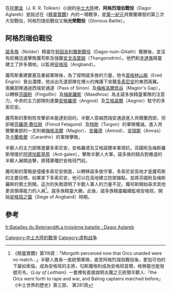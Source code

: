 {{Infobox Military Conflict
|conflict=阿格烈瑞伯戰役
|image=
|caption=
|date=第一紀元
|place=[[貝爾蘭|貝爾蘭]]東部及西部
|result=精靈戰勝
|combatant1=[[安格班|安格班]]
|combatant2=貝爾蘭的[[諾多精靈|諾多精靈]]
|commander1=[[魔苟斯|魔苟斯]]，半獸人首領
|commander2=[[芬國昐|芬國昐]]、[[梅斯羅斯|梅斯羅斯]]及[[芬羅德·費拉剛|芬羅德·費拉剛]]
|strength1=70,000-90,000
|strength2=40,000-50,000
|casualties1=全軍覆沒<ref> 根據《[[精靈寶鑽|精靈寶鑽]]》第115頁「destroyed them utterly, to the last and least...」</ref>
|casualties2=輕微
}}
{{Campaignbox Wars of Beleriand}}

在[[托爾金|托爾金]]（J. R. R. Tolkien）小說的[[中土大陸|中土大陸]]裡，'''阿格烈瑞伯戰役'''（Dagor Aglareb）是敍述在《[[精靈寶鑽|精靈寶鑽]]》內的一場戰爭，是[[第一紀元|第一紀元]]貝爾蘭爆發的第三次大型戰役，阿格烈瑞伯戰役又稱'''光榮戰役'''（Glorious Battle）。

== 阿格烈瑞伯戰役 ==

[[諾多族|諾多族]]（Noldor）精靈在[[努因吉利雅斯戰役|努因吉利雅斯戰役]]（Dagor-nuin-Giliath）獲勝後，並沒有趁機迅速擊敗魔苟斯及強襲[[安戈洛墜姆|安戈洛墜姆]]（Thangorodrim）。他們和[[辛達族|辛達族]]精靈建立了許多領地，以監視[[安格班|安格班]]（Angband）。

魔苟斯重建要塞及重組軍隊後，為了探明諾多族的力量，他令[[英格林山脈|英格林山脈]]（Ered Engrin）冒出濃煙，他派出先遣部隊在煙火的掩護下突襲[[多索尼安|多索尼安]]的東西兩翼。兩翼部隊通過西瑞安通道（Pass of Sirion）及[[梅格洛爾低谷|梅格洛爾低谷]]（Maglor's Gap），以轉移[[芬國昐|芬國昐]]（Fingolfin）及[[梅斯羅斯|梅斯羅斯]]（Maedhros）為主諾多族精靈軍隊的注意力，中央的主力部隊則進襲[[安格羅德|安格羅德]]（Angrod）及[[艾格諾爾|艾格諾爾]]（Aegnor）駐守的多索尼安。

魔苟斯的牽制性攻擊卻未能達到目的，半獸人穿越西瑞安通道進入貝爾蘭西部，但卻被[[芬羅德·費拉剛|芬羅德·費拉剛]]（Finrod Felagund）及[[特剛|特剛]]（Turgon）的軍隊殲滅。進入貝爾蘭東部的一支則被[[梅格洛爾|梅格洛爾]]（Maglor）、[[安羅德|安羅德]]（Amrod）、[[安瑞斯|安瑞斯]]（Amras）及[[卡蘭希爾|卡蘭希爾]]（Caranthir）的軍隊擊敗。

半獸人的主力部隊進襲多索尼安，安格羅德及艾格諾爾率軍頑抗，芬國昐及梅斯羅斯增援於[[阿德加藍草原|阿德加藍草原]]（Ard-galen），擊敗半獸人大軍。諾多族的騎兵對撤退的半獸人展開追擊，將殘軍殲於安格班門前。

魔茍斯的策略是侵擾多索尼安側面，以轉移諾多族守軍，多索尼安高地才是魔苟斯的主要目標。如果拿下多索尼安，他可以在高地建立防禦據點，並將芬國昐及梅斯羅斯的領土割開。這次的失敗證明了半獸人軍人的力量不足。魔茍斯開始尋求其他更具領導能力的人員<ref>《精靈寶鑽》第116頁：「Morgoth perceived now that Orcs unaided were no match...」半獸人酋長一直統領軍隊，直至阿格烈瑞伯戰役後，更加可怕的下屬如索倫，成為安格班的主將，勾斯魔格則成為安格班首領，格勞龍也能發號司令。《''Lay of Leithian''》一書裡有直接說明炎魔之王統領半獸人:「the Orcs went forth to rape and war, and Balrog captains marched before」 《中土世界的歷史》第三部， 第281頁</ref>。諾多族精靈大勝。此後，諾多族精靈繼續監視安格班，開始[[安格班之圍|安格班之圍]]（Siege of Angband）時期。

== 參考 ==

<div class="references-small">
<references/>
</div>

[[Category:中土大陸的戰爭|Category:中土大陸的戰爭]]
[[Category:虚构战争|Category:虚构战争]]

[[fr:Batailles_du_Beleriand#La_troisième_bataille_:_Dagor_Aglareb|fr:Batailles du Beleriand#La troisième bataille : Dagor Aglareb]]